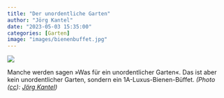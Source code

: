 ```yaml
---
title: "Der unordentliche Garten"
author: "Jörg Kantel"
date: "2023-05-03 15:35:00"
categories: [Garten]
image: "images/bienenbuffet.jpg"
---
```


[![](images/bienenbuffet-b.jpg)](https://www.flickr.com/photos/schockwellenreiter/52867371529/)

Manche werden sagen »Was für ein unordentlicher Garten«. Das ist aber kein unordentlicher Garten, sondern ein 1A-Luxus-Bienen-Büffet. *(Photo ([cc](http://creativecommons.org/licenses/by-nc-nd/2.0/)): [Jörg Kantel](http://cognitiones.kantel-chaos-team.de/cv.html))*